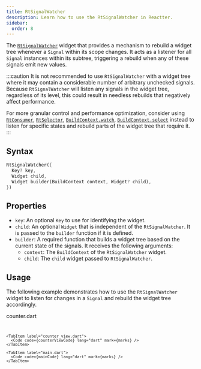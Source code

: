 ```yaml
---
title: RtSignalWatcher
description: Learn how to use the RtSignalWatcher in Reactter.
sidebar:
  order: 8
---
```




The <HT><a href="https://pub.dev/documentation/flutter_reactter/latest/flutter_reactter/RtSignalWatcher-class.html">`RtSignalWatcher`</a></HT> widget that provides a mechanism to rebuild a widget tree whenever a <HT>`Signal`</HT> within its scope changes.
It acts as a listener for all <HT>`Signal`</HT> instances within its subtree, triggering a rebuild when any of these signals emit new values.

:::caution
It is not recommended to use <HT>`RtSignalWatcher`</HT> with a widget tree where it may contain a considerable number of arbitrary unchecked signals.
Because <HT>`RtSignalWatcher`</HT> will listen any signals in the widget tree, regardless of its level, this could result in needless rebuilds that negatively affect performance.

For more granular control and performance optimization, consider using <HT>[`RtConsumer`](/reactter/widgets/rt_consumer)</HT>, <HT>[`RtSelector`](/reactter/widgets/rt_selector)</HT>, <HM>[`BuildContext.watch`](/reactter/extensions/builder_context_watch)</HM>, <HM>[`BuildContext.select`](/reactter/extensions/builder_context_select)</HM> instead to listen for specific states and rebuild parts of the widget tree that require it.
:::

## Syntax

```dart showLineNumbers=false
RtSignalWatcher({
  Key? key,
  Widget child,
  Widget builder(BuildContext context, Widget? child),
})
```

## Properties

- `key`: An optional <HT>`Key`</HT> to use for identifying the widget.
- `child`: An optional <HT>`Widget`</HT> that is independent of the <HT>`RtSignalWatcher`</HT>.
  It is passed to the <HM>`builder`</HM> function if it is defined.
- <HM>`builder`</HM>: A required function that builds a widget tree based on the current state of the signals.
  It receives the following arguments:
  - `context`: The <HT>`BuildContext`</HT> of the <HT>`RtSignalWatcher`</HT> widget.
  - `child`: The `child` widget passed to <HT>`RtSignalWatcher`</HT>.

## Usage

The following example demonstrates how to use the <HT>`RtSignalWatcher`</HT> widget to listen for changes in a <HT>`Signal`</HT> and rebuild the widget tree accordingly.


<CodeTabs>
  <ZappButton path="examples/rt_signal_watcher"/>

  <Tabs>
    <TabItem>
      <HM single slot="label">counter.dart</HM>
      <Code code={counterCode} lang="dart" mark={[...marks, {range: "11-38"}]}/>
    </TabItem>

    <TabItem label="counter_view.dart">
      <Code code={counterViewCode} lang="dart" mark={marks} />
    </TabItem>

    <TabItem label="main.dart">
      <Code code={mainCode} lang="dart" mark={marks} />
    </TabItem>
  </Tabs>
</CodeTabs>